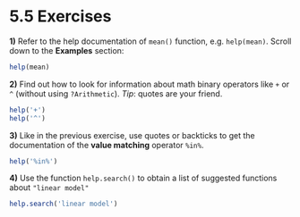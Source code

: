 # 5.5 Exercises

**1)** Refer to the help documentation of `mean()` function, e.g. `help(mean)`. Scroll down to the **Examples** section:

```r
help(mean)
```

**2)** Find out how to look for information about math binary operators like `+` or `^` (without using `?Arithmetic`). _Tip_: quotes are your friend.

```r
help('+')
help('^')
```

**3)** Like in the previous exercise, use quotes or backticks to get the documentation of the **value matching** operator `%in%`.

```r
help('%in%')
```

**4)** Use the function `help.search()` to obtain a list of suggested functions about `"linear model"`

```r
help.search('linear model')
```
